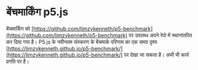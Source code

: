 # बेंचमार्किंग p5.js

बेंचमार्किंग को [https://github.com/limzykenneth/p5-benchmark](https://github.com/limzykenneth/p5-benchmark) पर उपलब्ध अपने रेपो में स्थानांतरित कर दिया गया है। P5.js के नवीनतम संस्करण के बेंचमार्क परिणाम का एक समग्र दृश्य [https://limzykenneth.github.io/p5-benchmark/](https://limzykenneth.github.io/p5-benchmark/) पर देखा जा सकता है। अभी भी कार्य प्रगति पर है।
